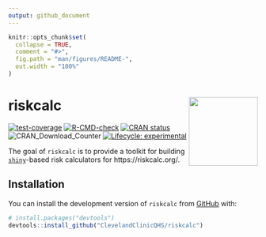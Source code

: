 ```yaml
---
output: github_document
---
```


<!-- README.md is generated from README.Rmd. Please edit that file -->

```r
knitr::opts_chunk$set(
  collapse = TRUE,
  comment = "#>",
  fig.path = "man/figures/README-",
  out.width = "100%"
)
```

# riskcalc <a href="https://clevelandclinicqhs.github.io/riskcalc/"><img src="man/figures/logo.png" align="right" height="139" /></a>

<!-- badges: start -->
[![test-coverage](https://github.com/ClevelandClinicQHS/riskcalc/actions/workflows/test-coverage.yaml/badge.svg)](https://github.com/ClevelandClinicQHS/riskcalc/actions/workflows/test-coverage.yaml)
[![R-CMD-check](https://github.com/ClevelandClinicQHS/riskcalc/actions/workflows/R-CMD-check.yaml/badge.svg)](https://github.com/ClevelandClinicQHS/riskcalc/actions/workflows/R-CMD-check.yaml)
[![CRAN status](https://www.r-pkg.org/badges/version/riskcalc)](https://CRAN.R-project.org/package=riskcalc)
![CRAN\_Download\_Counter](http://cranlogs.r-pkg.org/badges/grand-total/riskcalc)
[![Lifecycle: experimental](https://img.shields.io/badge/lifecycle-experimental-orange.svg)](https://lifecycle.r-lib.org/articles/stages.html#experimental)
<!-- badges: end -->

The goal of `riskcalc` is to provide a toolkit for building [`shiny`](https://www.rstudio.com/products/shiny/)-based risk calculators for https://riskcalc.org/.

## Installation

You can install the development version of `riskcalc` from [GitHub](https://github.com/) with:

``` r
# install.packages("devtools")
devtools::install_github("ClevelandClinicQHS/riskcalc")
```
